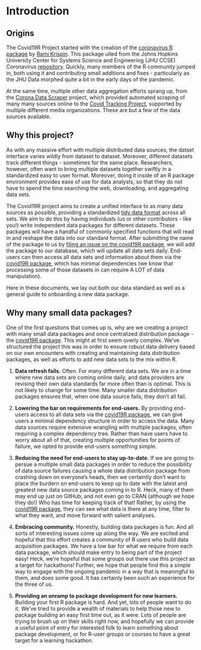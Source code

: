 # Introduction {#intro}

## Origins

The Covid19R Project started with the creation of the [coronavirus R package](http://github.com/RamiKrispin/coronavirus) by [Rami Krispin](http://github.com/RamiKrispin/). This package ulled from the Johns Hopkins University Center for Systems Science and Engineering (JHU CCSE) Coronavirus [repository](https://github.com/CSSEGISandData/COVID-19). Quickly, many members of the R community jumped in, both using it and contributing small additions and fixes - particularly as the JHU Data morphed quite a bit in the early days of the pandemic.

At the same time, multiple other data aggregation efforts sprang up, from the [Corona Data Scraper](https://coronadatascraper.com/#home) project, which provided automated scraping of many many sources online to the [Covid Tracking Project](https://covidtracking.com/), supported by multiple different media organizations. These are but a few of the data sources available.

## Why this project?

As with any massive effort with multiple distributed data sources, the datset interface varies wildly from dataset to dataset. Moreover, different datasets track different things - sometimes for the same place. Researchers, however, often want to bring multiple datasets together swiftly in a standardized easy to user format. Moreover, doing it inside of an R package environment provides ease of use for data analysts, so that they do not have to spend the time searching the web, downloading, and aggregating data sets.

The Covid19R project aims to create a unified interface to as many data sources as possible, providing a standardized [tidy data format](https://vita.had.co.nz/papers/tidy-data.pdf) across all sets. We aim to do this by having individuals (us or other contributors - like you!) write independent data packages for different datasets. These packages will have a handful of commonly specified functions that will read in and reshape the data into our standard format. After submitting the name of the package to us by [filing an issue on the covid19R package](https://github.com/Covid19R/covid19R/issues), we will add the package to our database, which will update all data sets daily. End-users can then access all data sets and information about them via the [covid19R package](https://github.com/Covid19R/covid19R), which has minimal dependencies (we know that processing some of those datasets in can require A LOT of data manipulation).

Here in these documents, we lay out both our data standard as well as a general guide to onboarding a new data package. 

## Why many small data packages?

One of the first questions that comes up is, why are we creating a project with many small data packages and once centralized distribution package - the [covid19R package](https://github.com/Covid19R/covid19R). This might at first seem overly complex. We've structured the project this was in order to ensure robust data delivery based on our own encounters with creating and maintaining data distribution packages, as well as efforts to add new data sets to the mix within R.

1. **Data refresh fails.** Often. For many different data sets. We are in a time where new data sets are coming online daily, and data providers are revising their own data standards far more often than is optimal. This is not likely to change for some time. Many smaller data distribution packages ensures that, when one data source fails, they don't all fail.  

2. **Lowering the bar on requirements for end-users.** By providing end-users access to all data sets via the [covid19R package](https://github.com/Covid19R/covid19R), we can give users a minimal dependency structure in order to access the data. Many data sources require extensive wrangling with multiple packages, often requiring a complex dependency tree. Rather than have users have to worry about all of that, creating multiple opportunities for points of failure, we opted to provide end-users something simple.  

3. **Reducing the need for end-users to stay up-to-date.** If we are going to persue a multiple small data packages in order to reduce the possibility of data source failures causing a whole data distribution package from crashing down on everyone's heads, then we certaintly don't want to place the burdern on end-users to keep up to date with the latest and greatest new data source packages coming in to R. Heck, many of them may end up just on GitHub, and not even go to CRAN (although we hope they do!) Who has time for keeping track of that! Rather, by using the [covid19R package](https://github.com/Covid19R/covid19R), they can see what data is there at any time, filter to what they want, and move forward with salient analyses.  

4. **Embracing community.** Honestly, building data packages is fun. And all sorts of interesting issues come up along the way. We are excited and hopeful that this effort creates a community of R users who build data acquisition packages. We have a low bar for what we require from each data package, which should make entry to being part of the project easy! Heck, we're hopeful that some groups out there use this project as a target for hackathons! Further, we hope that people find this a simple way to engage with the ongoing pandemic in a way that is meaningful to them, and does some good. It has certainly been such an experience for the three of us.

5. **Providing an onramp to package development for new learners.** Building your first R package is hard. And yet, lots of people want to do it. We've tried to provide a wealth of materials to help those new to package building an easy first time out, as it were. Lots of people are trying to brush up on their skills right now, and hopefully we can provide a useful point of entry for interested folk to learn something about package development, or for R-user groups or courses to have a great target for a learning hackathon.



